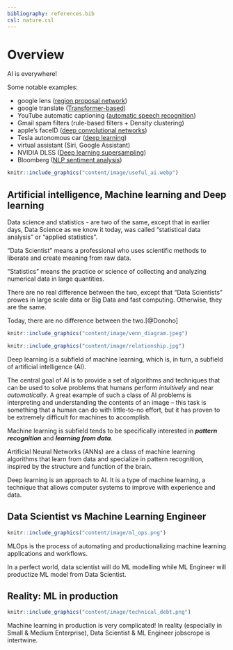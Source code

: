 ```yaml
---
bibliography: references.bib
csl: nature.csl
---
```


# Overview {.unnumbered}

AI is everywhere!

Some notable examples:

-   google lens ([region proposal network](https://arxiv.org/abs/1506.01497v3))
-   google translate ([Transformer-based](https://arxiv.org/abs/2205.03983))
-   YouTube automatic captioning ([automatic speech recognition](https://arxiv.org/abs/2005.08100))
-   Gmail spam filters (rule-based filters + Density clustering)
-   apple's faceID ([deep convolutional networks](https://machinelearning.apple.com/research/face-detection))
-   Tesla autonomous car ([deep learning](https://www.youtube.com/watch?v=j0z4FweCy4M))
-   virtual assistant (Siri, Google Assistant)
-   NVIDIA DLSS ([Deep learning supersampling](https://www.nvidia.com/en-my/geforce/technologies/dlss/))
-   Bloomberg ([NLP sentiment analysis](https://www.bloomberg.com/company/values/tech-at-bloomberg/artificial-intelligence-ai/))

```r
knitr::include_graphics("content/image/useful_ai.webp")
```

## Artificial intelligence, Machine learning and Deep learning

Data science and statistics - are two of the same, except that in earlier days, Data Science as we know it today, was called "statistical data analysis" or "applied statistics".

"Data Scientist" means a professional who uses scientific methods to liberate and create meaning from raw data.

"Statistics" means the practice or science of collecting and analyzing numerical data in large quantities.

There are no real difference between the two, except that "Data Scientists" prowes in large scale data or Big Data and fast computing. Otherwise, they are the same.

Today, there are no difference between the two.[@Donoho]

```r
knitr::include_graphics("content/image/venn_diagram.jpeg")
```

```r
knitr::include_graphics("content/image/relationship.jpg")
```

Deep learning is a subfield of machine learning, which is, in turn, a subfield of artificial intelligence (AI).

The central goal of AI is to provide a set of algorithms and techniques that can be used to solve problems that humans perform *intuitively* and near *automatically*. A great example of such a class of AI problems is interpreting and understanding the contents of an image -- this task is something that a human can do with little-to-no effort, but it has proven to be extremely difficult for machines to accomplish.

Machine learning is subfield tends to be specifically interested in ***pattern recognition*** and ***learning from data***.

Artificial Neural Networks (ANNs) are a class of machine learning algorithms that learn from data and specialize in pattern recognition, inspired by the structure and function of the brain.

Deep learning is an approach to AI. It is a type of machine learning, a technique that allows computer systems to improve with experience and data.

## Data Scientist vs Machine Learning Engineer

```r
knitr::include_graphics("content/image/ml_ops.png")
```

MLOps is the process of automating and productionalizing machine learning applications and workflows.

In a perfect world, data scientist will do ML modelling while ML Engineer will productize ML model from Data Scientist.

## Reality: ML in production

```r
knitr::include_graphics("content/image/technical_debt.png")
```

Machine learning in production is very complicated! In reality (especially in Small & Medium Enterprise), Data Scientist & ML Engineer jobscrope is intertwine.


